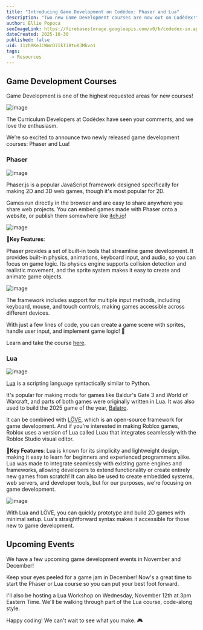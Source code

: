 ```yaml
---
title: "Introducing Game Development on Codédex: Phaser and Lua"
description: "Two new Game Development courses are now out on Codédex!"
author: Ellie Popoca
seoImageLink: https://firebasestorage.googleapis.com/v0/b/codedex-io.appspot.com/o/blogs%2Fintroducing-game-development-on-codedex-phaser-and-lua%2Fproject-banner.png?alt=media&token=ddcecef7-bb75-406f-85a9-54b316cf6d2c
dateCreated: 2025-10-30
published: false
uid: 11zhRKeJCWWcD7IkTJBtuK3Mkvo1
tags:
  - Resources
---
```


## Game Development Courses
Game Development is one of the highest requested areas for new courses!

![image](https://firebasestorage.googleapis.com/v0/b/codedex-io.appspot.com/o/blogs%2Fintroducing-game-development-on-codedex-phaser-and-lua%2Fcomments.png?alt=media&token=1fb47418-5547-4c81-bdea-c0fc1522f51d)

The Curriculum Developers at Codédex have seen your comments, and we love the enthusiasm. 

We’re so excited to announce two newly released game development courses: Phaser and Lua!

### Phaser 

![image](https://firebasestorage.googleapis.com/v0/b/codedex-io.appspot.com/o/blogs%2Fintroducing-game-development-on-codedex-phaser-and-lua%2Fphaser-pixel-art.gif?alt=media&token=bd862546-b38d-4bd6-85fb-54dfd14a69a0)

Phaser.js is a popular JavaScript framework designed specifically for making 2D and 3D web games, though it's most popular for 2D. 

Games run directly in the browser and are easy to share anywhere you share web projects. You can embed games made with Phaser onto a website, or publish them somewhere like [itch.io](https://itch.io/games/made-with-phaser)! 

![image](https://firebasestorage.googleapis.com/v0/b/codedex-io.appspot.com/o/blogs%2Fintroducing-game-development-on-codedex-phaser-and-lua%2Fphaser-games.gif?alt=media&token=5059d736-ffc3-4b58-85e9-2ff6ead08594)

🔑**Key Features**:

Phaser provides a set of built-in tools that streamline game development. It provides built-in physics, animations, keyboard input, and audio, so you can focus on game logic. Its physics engine supports collision detection and realistic movement, and the sprite system makes it easy to create and animate game objects.

![image](https://firebasestorage.googleapis.com/v0/b/codedex-io.appspot.com/o/blogs%2Fintroducing-game-development-on-codedex-phaser-and-lua%2Fphaser-platformer.gif?alt=media&token=af53c97c-6a24-4ee9-872e-df44ed3e6bd6)

The framework includes support for multiple input methods, including keyboard, mouse, and touch controls, making games accessible across different devices.

With just a few lines of code, you can create a game scene with sprites, handle user input, and implement game logic! 🎯

Learn and take the course [here](https://www.codedex.io/phaser). 

### Lua

![image](https://firebasestorage.googleapis.com/v0/b/codedex-io.appspot.com/o/blogs%2Fintroducing-game-development-on-codedex-phaser-and-lua%2Flua-pixel-art.gif?alt=media&token=69b3dba9-a933-48aa-8293-cf795a8bc078)

[Lua](https://www.lua.org/) is a scripting language syntactically similar to Python. 

It's popular for making mods for games like Baldur's Gate 3 and World of Warcraft, and parts of both games were originally written in Lua. It was also used to build the 2025 game of the year, [Balatro](https://www.playbalatro.com/). 

It can be combined with [LÖVE](https://love2d.org/), which is an open-source framework for game development. And if you're interested in making Roblox games, Roblox uses a version of Lua called Luau that integrates seamlessly with the Roblox Studio visual editor. 

🔑**Key Features**: 
Lua is known for its simplicity and lightweight design, making it easy to learn for beginners and experienced programmers alike. Lua was made to integrate seamlessly with existing game engines and frameworks, allowing developers to extend functionality or create entirely new games from scratch! It can also be used to create embedded systems, web servers, and developer tools, but for our purposes, we're focusing on game development.

![image](https://firebasestorage.googleapis.com/v0/b/codedex-io.appspot.com/o/blogs%2Fintroducing-game-development-on-codedex-phaser-and-lua%2Froblox-studio.png?alt=media&token=aa682fa8-6765-4c31-91da-32e157b1c4b2)

With Lua and LÖVE, you can quickly prototype and build 2D games with minimal setup. Lua's straightforward syntax makes it accessible for those new to game development. 

## Upcoming Events

We have a few upcoming game development events in November and December!

Keep your eyes peeled for a game jam in December! Now's a great time to start the Phaser or Lua course so you can put your best foot forward. 

I'll also be hosting a Lua Workshop on Wednesday, November 12th at 3pm Eastern Time. We'll be walking through part of the Lua course, code-along style.

Happy coding! We can't wait to see what you make. 🎮
